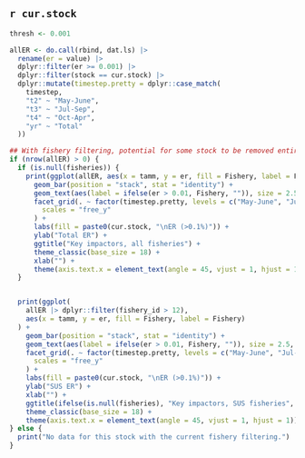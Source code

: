 ## `r cur.stock`

```r
thresh <- 0.001

allER <- do.call(rbind, dat.ls) |>
  rename(er = value) |>
  dplyr::filter(er >= 0.001) |>
  dplyr::filter(stock == cur.stock) |>
  dplyr::mutate(timestep.pretty = dplyr::case_match(
    timestep,
    "t2" ~ "May-June",
    "t3" ~ "Jul-Sep",
    "t4" ~ "Oct-Apr",
    "yr" ~ "Total"
  ))

## With fishery filtering, potential for some stock to be removed entirely??
if (nrow(allER) > 0) {
  if (is.null(fisheries)) {
    print(ggplot(allER, aes(x = tamm, y = er, fill = Fishery, label = Fishery)) +
      geom_bar(position = "stack", stat = "identity") +
      geom_text(aes(label = ifelse(er > 0.01, Fishery, "")), size = 2.5, position = position_stack(vjust = 0.5), angle = 45) +
      facet_grid(. ~ factor(timestep.pretty, levels = c("May-June", "Jul-Sep", "Oct-Apr", "Total")),
        scales = "free_y"
      ) +
      labs(fill = paste0(cur.stock, "\nER (>0.1%)")) +
      ylab("Total ER") +
      ggtitle("Key impactors, all fisheries") +
      theme_classic(base_size = 18) +
      xlab("") +
      theme(axis.text.x = element_text(angle = 45, vjust = 1, hjust = 1)))
  }


  print(ggplot(
    allER |> dplyr::filter(fishery_id > 12),
    aes(x = tamm, y = er, fill = Fishery, label = Fishery)
  ) +
    geom_bar(position = "stack", stat = "identity") +
    geom_text(aes(label = ifelse(er > 0.01, Fishery, "")), size = 2.5, position = position_stack(vjust = 0.5), angle = 45) +
    facet_grid(. ~ factor(timestep.pretty, levels = c("May-June", "Jul-Sep", "Oct-Apr", "Total")),
      scales = "free_y"
    ) +
    labs(fill = paste0(cur.stock, "\nER (>0.1%)")) +
    ylab("SUS ER") +
    xlab("") +
    ggtitle(ifelse(is.null(fisheries), "Key impactors, SUS fisheries", "Key impactors, user specified fisheries")) +
    theme_classic(base_size = 18) +
    theme(axis.text.x = element_text(angle = 45, vjust = 1, hjust = 1)))
} else {
  print("No data for this stock with the current fishery filtering.")
}
```
